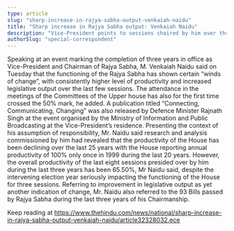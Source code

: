 ```yaml
---
type: article
slug: "sharp-increase-in-rajya-sabha-output-venkaiah-naidu"
title: "Sharp increase in Rajya Sabha output: Venkaiah Naidu"
description: "Vice-President points to sessions chaired by him over three years"
authorSlug: "special-correspondent"
---
```


Speaking at an event marking the completion of three years in office as Vice-President and Chairman of Rajya Sabha, M. Venkaiah Naidu said on Tuesday that the functioning of the Rajya Sabha has shown certain “winds of change”, with consistently higher level of productivity and increased legislative output over the last few sessions. The attendance in the meetings of the Committees of the Upper house has also for the first time crossed the 50% mark, he added. 
A publication titled “Connecting, Communicating, Changing” was also released by Defence Minister Rajnath Singh at the event organised by the Ministry of Information and Public Broadcasting at the Vice-President’s residence.
Presenting the context of his assumption of responsibility, Mr. Naidu said research and analysis commissioned by him had revealed that the productivity of the House has been declining over the last 25 years with the House reporting annual productivity of 100% only once in 1999 during the last 20 years. 
However, the overall productivity of the last eight sessions presided over by him during the last three years has been 65.50%, Mr Naidu said, despite the intervening election year seriously impacting the functioning of the House for three sessions. 
Referring to improvement in legislative output as yet another indication of change, Mr. Naidu also referred to the 93 Bills passed by Rajya Sabha during the last three years of his Chairmanship. 

Keep reading at https://www.thehindu.com/news/national/sharp-increase-in-rajya-sabha-output-venkaiah-naidu/article32328032.ece
